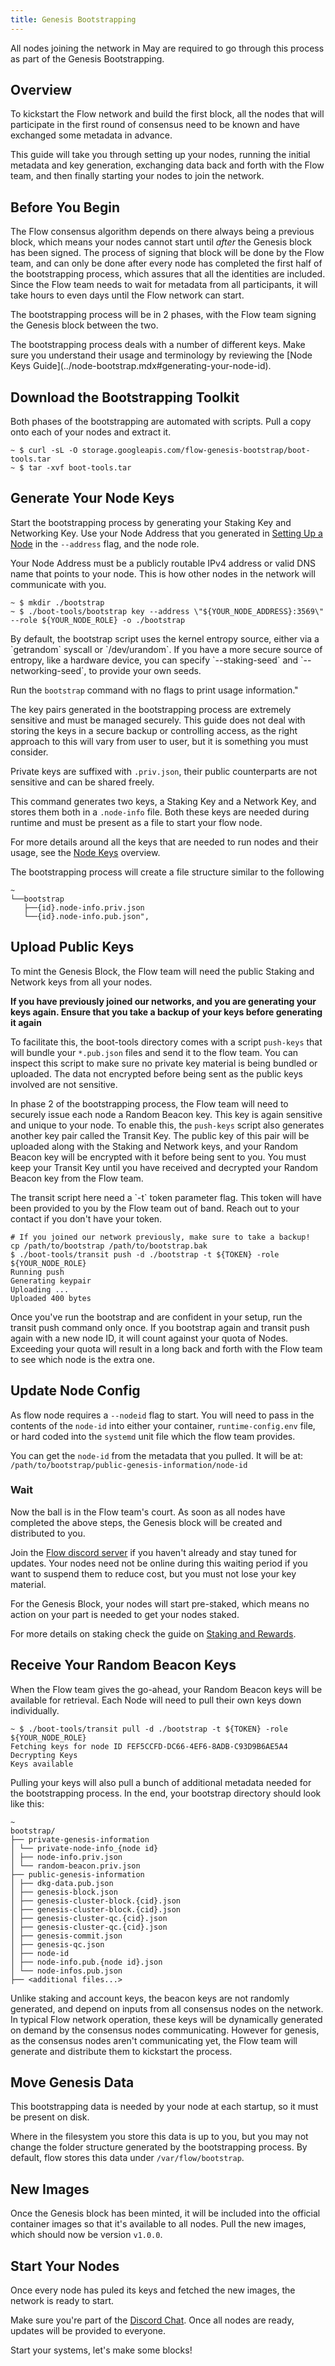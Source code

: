 ```yaml
---
title: Genesis Bootstrapping
---
```



<Admonition type="warning" title="Genesis Only">
  All nodes joining the network in May are required to go through this process as part of the Genesis Bootstrapping.
</Admonition>

## Overview

To kickstart the Flow network and build the first block, all the nodes that will participate in the first round of consensus need to be known and have exchanged some metadata in advance.

This guide will take you through setting up your nodes, running the initial metadata and key generation, exchanging data back and forth with the Flow team, and then finally starting your nodes to join the network.

## Before You Begin

The Flow consensus algorithm depends on there always being a previous block, which means your nodes cannot start until _after_ the Genesis block has been signed. The process of signing that block will be done by the Flow team, and can only be done after every node has completed the first half of the bootstrapping process, which assures that all the identities are included. Since the Flow team needs to wait for metadata from all participants, it will take hours to even days until the Flow network can start.

The bootstrapping process will be in 2 phases, with the Flow team signing the Genesis block between the two.

<Admonition type="info" title="Understanding Keys">
  The bootstrapping process deals with a number of different keys. Make sure you understand their usage and terminology by reviewing the [Node Keys Guide](../node-bootstrap.mdx#generating-your-node-id).
</Admonition>

## Download the Bootstrapping Toolkit

Both phases of the bootstrapping are automated with scripts. Pull a copy onto each of your nodes and extract it.

```shell Pull-boot-tools
~ $ curl -sL -O storage.googleapis.com/flow-genesis-bootstrap/boot-tools.tar
~ $ tar -xvf boot-tools.tar
```

## Generate Your Node Keys

Start the bootstrapping process by generating your Staking Key and Networking Key. Use your Node Address that you generated in [Setting Up a Node](../node-setup.mdx) in the `--address` flag, and the node role.

<Admonition type="warning" title="Node Address">Your Node Address must be a publicly routable IPv4 address or valid DNS name that points to your node. This is how other nodes in the network will communicate with you.</Admonition>

```shell Generate-bootstrap-keys"
~ $ mkdir ./bootstrap
~ $ ./boot-tools/bootstrap key --address \"${YOUR_NODE_ADDRESS}:3569\" --role ${YOUR_NODE_ROLE} -o ./bootstrap
```

<Admonition type="info" title="BYO Entropy">
  By default, the bootstrap script uses the kernel entropy source, either via a `getrandom` syscall or `/dev/urandom`. If you have a more secure source of entropy, like a hardware device, you can specify `--staking-seed` and `--networking-seed`, to provide your own seeds.
  
  Run the `bootstrap` command with no flags to print usage information."
</Admonition>

<Admonition type="danger" title="Protect your keys!">
  The key pairs generated in the bootstrapping process are extremely sensitive and must be managed securely. This guide does not deal with storing the keys in a secure backup or controlling access, as the right approach to this will vary from user to user, but it is something you must consider.
  
  Private keys are suffixed with `.priv.json`, their public counterparts are not sensitive and can be shared freely.
</Admonition>

This command generates two keys, a Staking Key and a Network Key, and stores them both in a `.node-info` file. Both these keys are needed during runtime and must be present as a file to start your flow node.

For more details around all the keys that are needed to run nodes and their usage, see the [Node Keys](../node-bootstrap.mdx#generating-your-node-id) overview.

The bootstrapping process will create a file structure similar to the following

```text bootstrap-directory
~
└──bootstrap
   ├──{id}.node-info.priv.json
   └──{id}.node-info.pub.json",
```

## Upload Public Keys

To mint the Genesis Block, the Flow team will need the public Staking and Network keys from all your nodes.

**If you have previously joined our networks, and you are generating your keys again. Ensure that you take a backup of your keys before generating it again**

To facilitate this, the boot-tools directory comes with a script `push-keys` that will bundle your `*.pub.json` files and send it to the flow team. You can inspect this script to make sure no private key material is being bundled or uploaded. The data not encrypted before being sent as the public keys involved are not sensitive.

In phase 2 of the bootstrapping process, the Flow team will need to securely issue each node a Random Beacon key. This key is again sensitive and unique to your node. To enable this, the `push-keys` script also generates another key pair called the Transit Key. The public key of this pair will be uploaded along with the Staking and Network keys, and your Random Beacon key will be encrypted with it before being sent to you. You must keep your Transit Key until you have received and decrypted your Random Beacon key from the Flow team.

<Admonition type="warning" title="Token Needed">
  The transit script here need a `-t` token parameter flag. This token will have been provided to you by the Flow team out of band. Reach out to your contact if you don't have your token.
</Admonition>

```shell Upload-public-keys
# If you joined our network previously, make sure to take a backup!
cp /path/to/bootstrap /path/to/bootstrap.bak
$ ./boot-tools/transit push -d ./bootstrap -t ${TOKEN} -role ${YOUR_NODE_ROLE}
Running push
Generating keypair
Uploading ...
Uploaded 400 bytes

```

<Admonition type="danger" title="One and Done!">
  Once you've run the bootstrap and are confident in your setup, run the transit push command only once. If you bootstrap again and transit push again with a new node ID, it will count against your quota of Nodes. Exceeding your quota will result in a long back and forth with the Flow team to see which node is the extra one.
</Admonition>

## Update Node Config

As flow node requires a `--nodeid` flag to start. You will need to pass in the contents of the `node-id` into either your container, `runtime-config.env` file, or hard coded into the `systemd` unit file which the flow team provides.

You can get the `node-id` from the metadata that you pulled. It will be at: `/path/to/bootstrap/public-genesis-information/node-id`

### Wait

Now the ball is in the Flow team's court. As soon as all nodes have completed the above steps, the Genesis block will be created and distributed to you.

Join the [Flow discord server](https://chat.onflow.org) if you haven't already and stay tuned for updates. Your nodes need not be online during this waiting period if you want to suspend them to reduce cost, but you must not lose your key material.

<Admonition type="info" title="A Note on Staking">
  For the Genesis Block, your nodes will start pre-staked, which means no action on your part is needed to get your nodes staked.
  
  For more details on staking check the guide on [Staking and Rewards](../../../staking/08-staking-rewards.md).
</Admonition>

## Receive Your Random Beacon Keys

When the Flow team gives the go-ahead, your Random Beacon keys will be available for retrieval. Each Node will need to pull their own keys down individually.

```shell Pull-beacon-keys
~ $ ./boot-tools/transit pull -d ./bootstrap -t ${TOKEN} -role ${YOUR_NODE_ROLE}
Fetching keys for node ID FEF5CCFD-DC66-4EF6-8ADB-C93D9B6AE5A4
Decrypting Keys
Keys available
```

Pulling your keys will also pull a bunch of additional metadata needed for the bootstrapping process.
In the end, your bootstrap directory should look like this:

```text bootstrap-directory
~
bootstrap/
├── private-genesis-information
│ └── private-node-info_{node id}
│ ├── node-info.priv.json
│ └── random-beacon.priv.json
├── public-genesis-information
│ ├── dkg-data.pub.json
│ ├── genesis-block.json
│ ├── genesis-cluster-block.{cid}.json
│ ├── genesis-cluster-block.{cid}.json
│ ├── genesis-cluster-qc.{cid}.json
│ ├── genesis-cluster-qc.{cid}.json
│ ├── genesis-commit.json
│ ├── genesis-qc.json
│ ├── node-id
│ ├── node-info.pub.{node id}.json
│ └── node-infos.pub.json
├── <additional files...>
```


<Admonition type="info" title="Why are we generating the beacon keys for you?">
  Unlike staking and account keys, the beacon keys are not randomly generated, and depend on inputs from all consensus nodes on the network. In typical Flow network operation, these keys will be dynamically generated on demand by the consensus nodes communicating. However for genesis, as the consensus nodes aren't communicating yet, the Flow team will generate and distribute them to kickstart the process.
</Admonition>

## Move Genesis Data

This bootstrapping data is needed by your node at each startup, so it must be present on disk.

Where in the filesystem you store this data is up to you, but you may not change the folder structure generated by the bootstrapping process. By default, flow stores this data under `/var/flow/bootstrap`.

## New Images

Once the Genesis block has been minted, it will be included into the official container images so that it's available to all nodes. Pull the new images, which should now be version `v1.0.0`.

## Start Your Nodes

Once every node has puled its keys and fetched the new images, the network is ready to start.

Make sure you're part of the [Discord Chat](https://chat.onflow.org). Once all nodes are ready, updates will be provided to everyone.

Start your systems, let's make some blocks!
